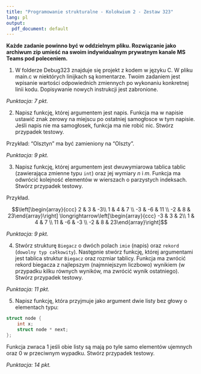 ```yaml
---
title: "Programowanie strukturalne - Kolokwium 2 - Zestaw 323"
lang: pl
output:
  pdf_document: default
---
```


**Każde zadanie powinno być w oddzielnym pliku. Rozwiązanie jako archiwum zip umieść na
swoim indywidualnym prywatnym kanale MS Teams pod poleceniem.** 

1. W folderze Debug323 znajduje się projekt z kodem w języku C.
W pliku main.c w niektórych linijkach są komentarze.
Twoim zadaniem jest wpisanie wartości odpowiednich zmiennych po wykonaniu konkretnej linii kodu.
Dopisywanie nowych instrukcji jest zabronione.

*Punktacja: 7 pkt.*

2. Napisz funkcję, której argumentem jest napis. Funkcja ma w napisie ustawić znak zerowy na miejscu po ostatniej samogłosce w tym napisie. Jeśli napis nie ma samogłosek, funkcja ma nie robić nic. Stwórz przypadek testowy.

Przykład: "Olsztyn" ma być zamieniony na "Olszty". 

*Punktacja: 9 pkt.*

3. Napisz funkcję, której argumentem jest dwuwymiarowa tablica tablic (zawierająca zmienne typu `int`) oraz jej wymiary $n$ i $m$. Funkcja ma odwrócić kolejność elementów w wierszach o parzystych indeksach. Stwórz przypadek testowy.

Przykład.

$$\left[\begin{array}{ccc} 2 & 3 & -3\\ 1 & 4 & 7 \\ -3 & -6 & 11 \\ -2 & 8 & 23\end{array}\right] \longrightarrow\left[\begin{array}{ccc} -3 & 3 & 2\\ 1 & 4 & 7 \\ 11 & -6 & -3 \\ -2 & 8 & 23\end{array}\right]$$

*Punktacja: 9 pkt.*

4. Stwórz strukturę `Biegacz` o dwóch polach `imie` (napis) oraz `rekord` (`dowolny typ całkowity`). Następnie stwórz funkcję, której argumentami jest tablica struktur `Biegacz` oraz rozmiar tablicy. Funkcja ma zwrócić rekord biegacza z najlepszym (najmniejszym liczbowo) wynikiem (w przypadku kilku równych wyników, ma zwrócić wynik ostatniego). Stwórz przypadek testowy.

*Punktacja: 11 pkt.*

5. Napisz funkcję, która przyjmuje jako argument dwie listy bez głowy o elementach typu:

```c
struct node {
    int x;
    struct node * next;
};
```

Funkcja zwraca 1 jeśli obie listy są mają po tyle samo elementów ujemnych oraz 0 w przeciwnym wypadku. Stwórz przypadek testowy.

*Punktacja: 14 pkt.*
